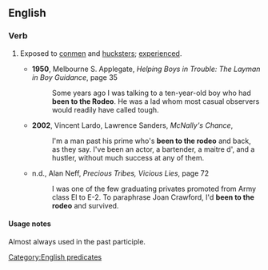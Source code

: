 ==English==

===Verb===
{{head|en|verb|head=[[be]] [[to]] the [[rodeo]]}}

# {{idiomatic}} Exposed to [[conmen]] and [[hucksters]]; [[experienced]].
#* '''1950''', Melbourne S. Applegate, ''Helping Boys in Trouble: The Layman in Boy Guidance'', page 35
#*: Some years ago I was talking to a ten-year-old boy who had '''been to the Rodeo'''. He was a lad whom most casual observers would readily have called tough.
#* '''2002''', Vincent Lardo, Lawrence Sanders, ''McNally's Chance'', 
#*: I'm a man past his prime who's '''been to the rodeo''' and back, as they say. I've been an actor, a bartender, a maitre d', and a hustler, without much success at any of them.
#* n.d., Alan Neff, ''Precious Tribes, Vicious Lies'', page 72
#*: I was one of the few graduating privates promoted from Army class El to E-2. To paraphrase Joan Crawford, I'd '''been to the rodeo''' and survived.

====Usage notes====
Almost always used in the past participle.

[[Category:English predicates]]